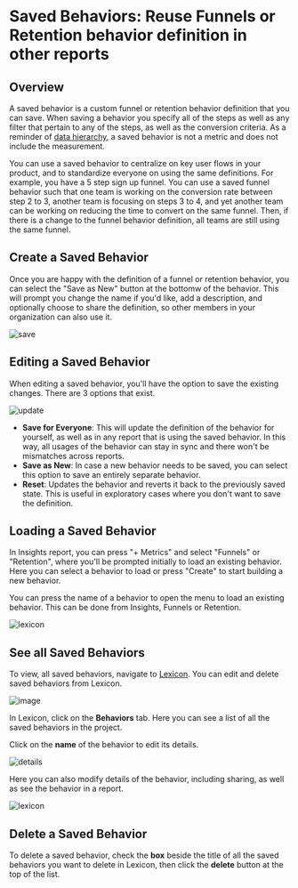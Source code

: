 # Saved Behaviors: Reuse Funnels or Retention behavior definition in other reports

## Overview

A saved behavior is a custom funnel or retention behavior definition that you can save. When saving a behavior you specify all of the steps as well as any filter that pertain to any of the steps, as well as the conversion criteria. As a reminder of [data hierarchy](/docs/reports#behaviors), a saved behavior is not a metric and does not include the measurement.

You can use a saved behavior to centralize on key user flows in your product, and to standardize everyone on using the same definitions. For example, you have a 5 step sign up funnel. You can use a saved funnel behavior such that one team is working on the conversion rate between step 2 to 3, another team is focusing on steps 3 to 4, and yet another team can be working on reducing the time to convert on the same funnel. Then, if there is a change to the funnel behavior definition, all teams are still using the same funnel.

## Create a Saved Behavior

Once you are happy with the definition of a funnel or retention behavior, you can select the "Save as New" button at the bottomw of the behavior. This will prompt you change the name if you'd like, add a description, and optionally choose to share the definition, so other members in your organization can also use it.

![save](/saved-behavior-save.png)

## Editing a Saved Behavior

When editing a saved behavior, you'll have the option to save the existing changes. There are 3 options that exist.

![update](/saved-behavior-update.png)

- **Save for Everyone**: This will update the definition of the behavior for yourself, as well as in any report that is using the saved behavior. In this way, all usages of the behavior can stay in sync and there won't be mismatches across reports.
- **Save as New**: In case a new behavior needs to be saved, you can select this option to save an entirely separate behavior.
- **Reset**: Updates the behavior and reverts it back to the previously saved state. This is useful in exploratory cases where you don't want to save the definition.

## Loading a Saved Behavior

In Insights report, you can press "+ Metrics" and select "Funnels" or "Retention", where you'll be prompted initially to load an existing behavior. Here you can select a behavior to load or press "Create" to start building a new behavior.

You can press the name of a behavior to open the menu to load an existing behavior. This can be done from Insights, Funnels or Retention.

![lexicon](/saved-behavior-load.png)

## See all Saved Behaviors

To view, all saved behaviors, navigate to [Lexicon](/docs/data-governance/lexicon).
You can edit and delete saved behaviors from Lexicon.

![image](https://github.com/mixpanel/docs/assets/2077899/efc4b36e-d8d9-4699-8a48-98b793532b20)

In Lexicon, click on the **Behaviors** tab.
Here you can see a list of all the saved behaviors in the project.

Click on the **name** of the behavior to edit its details.

![details](/saved-behavior-details.png)

Here you can also modify details of the behavior, including sharing, as well as see the behavior in a report.

![lexicon](/saved-behavior-lexicon.png)

## Delete a Saved Behavior

To delete a saved behavior, check the **box** beside the title of all the saved behaviors you want to delete in Lexicon, then click the **delete** button at the top of the list.
